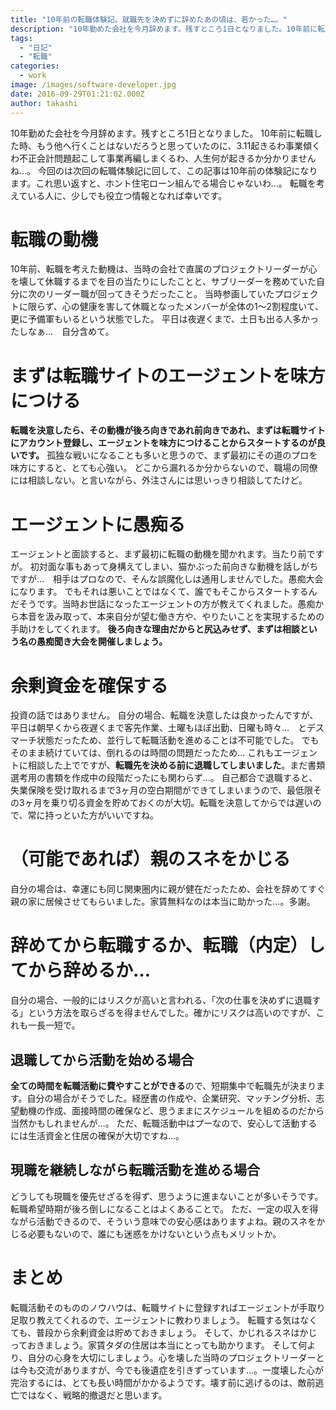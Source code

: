 ```yaml
---
title: "10年前の転職体験記。就職先を決めずに辞めたあの頃は、若かった…。"
description: "10年勤めた会社を今月辞めます。残すところ1日となりました。10年前に転職した時、もう他へ行くことはないだろうと思っていたのに、3.11起きるわ事業傾くわ不正会..."
tags:
  - "日記"
  - "転職"
categories:
  - work
image: /images/software-developer.jpg
date: 2016-09-29T01:21:02.000Z
author: takashi
---
```



10年勤めた会社を今月辞めます。残すところ1日となりました。
10年前に転職した時、もう他へ行くことはないだろうと思っていたのに、3.11起きるわ事業傾くわ不正会計問題起こして事業再編しまくるわ、人生何が起きるか分かりませんね…。
今回のは次回の転職体験記に回して、この記事は10年前の体験記になります。これ思い返すと、ホント住宅ローン組んでる場合じゃないわ…。
転職を考えている人に、少しでも役立つ情報となれば幸いです。
<h1>転職の動機</h1>
10年前、転職を考えた動機は、当時の会社で直属のプロジェクトリーダーが心を壊して休職するまでを目の当たりにしたことと、サブリーダーを務めていた自分に次のリーダー職が回ってきそうだったこと。
当時参画していたプロジェクトに限らず、心の健康を害して休職となったメンバーが全体の1〜2割程度いて、更に予備軍もいるという状態でした。
平日は夜遅くまで、土日も出る人多かったしなぁ…　自分含めて。
<h1>まずは転職サイトのエージェントを味方につける</h1>
<strong>転職を決意したら、その動機が後ろ向きであれ前向きであれ、まずは転職サイトにアカウント登録し、エージェントを味方につけることからスタートするのが良いです。</strong>
孤独な戦いになることも多いと思うので、まず最初にその道のプロを味方にすると、とても心強い。
どこから漏れるか分からないので、職場の同僚には相談しない。と言いながら、外注さんには思いっきり相談してたけど。
<h1>エージェントに愚痴る</h1>
エージェントと面談すると、まず最初に転職の動機を聞かれます。当たり前ですが。
初対面な事もあって身構えてしまい、猫かぶった前向きな動機を話しがちですが…　相手はプロなので、そんな誤魔化しは通用しませんでした。愚痴大会になります。
でもそれは悪いことではなくて、誰でもそこからスタートするんだそうです。当時お世話になったエージェントの方が教えてくれました。愚痴から本音を汲み取って、本来自分が望む働き方や、やりたいことを実現するための手助けをしてくれます。
<strong>後ろ向きな理由だからと尻込みせず、まずは相談という名の愚痴聞き大会を開催しましょう。</strong>
<h1>余剰資金を確保する</h1>
投資の話ではありません。
自分の場合、転職を決意したは良かったんですが、平日は朝早くから夜遅くまで客先作業、土曜もほぼ出勤、日曜も時々…　とデスマーチ状態だったため、並行して転職活動を進めることは不可能でした。
でもそのまま続けていては、倒れるのは時間の問題だったため…
これもエージェントに相談した上でですが、<strong>転職先を決める前に退職してしまいました</strong>。まだ書類選考用の書類を作成中の段階だったにも関わらず…。
自己都合で退職すると、失業保険を受け取れるまで3ヶ月の空白期間ができてしまいまうので、最低限その3ヶ月を乗り切る資金を貯めておくのが大切。転職を決意してからでは遅いので、常に持っといた方がいいですね。
<h1>（可能であれば）親のスネをかじる</h1>
自分の場合は、幸運にも同じ関東圏内に親が健在だったため、会社を辞めてすぐ親の家に居候させてもらいました。家賃無料なのは本当に助かった…。多謝。
<h1>辞めてから転職するか、転職（内定）してから辞めるか…</h1>
自分の場合、一般的にはリスクが高いと言われる、「次の仕事を決めずに退職する」という方法を取らざるを得ませんでした。確かにリスクは高いのですが、これも一長一短で。
<h2>退職してから活動を始める場合</h2>
<strong>全ての時間を転職活動に費やすことができる</strong>ので、短期集中で転職先が決まります。自分の場合がそうでした。経歴書の作成や、企業研究、マッチング分析、志望動機の作成、面接時間の確保など、思うままにスケジュールを組めるのだから当然かもしれませんが…。
ただ、転職活動中はプーなので、安心して活動するには生活資金と住居の確保が大切ですね…。
<h2>現職を継続しながら転職活動を進める場合</h2>
どうしても現職を優先せざるを得ず、思うように進まないことが多いそうです。転職希望時期が後ろ倒しになることはよくあることで。
ただ、一定の収入を得ながら活動できるので、そういう意味での安心感はありますよね。親のスネをかじる必要もないので、誰にも迷惑をかけないという点もメリットか。
<h1>まとめ</h1>
転職活動そのもののノウハウは、転職サイトに登録すればエージェントが手取り足取り教えてくれるので、エージェントに教わりましょう。
転職する気はなくても、普段から余剰資金は貯めておきましょう。
そして、かじれるスネはかじっておきましょう。家賃タダの住居は本当にとっても助かります。
そして何より、自分の心身を大切にしましょう。心を壊した当時のプロジェクトリーダーとは今も交流がありますが、今でも後遺症を引きずっています…。一度壊した心が完治するには、とても長い時間がかかるようです。壊す前に逃げるのは、敵前逃亡ではなく、戦略的撤退だと思います。